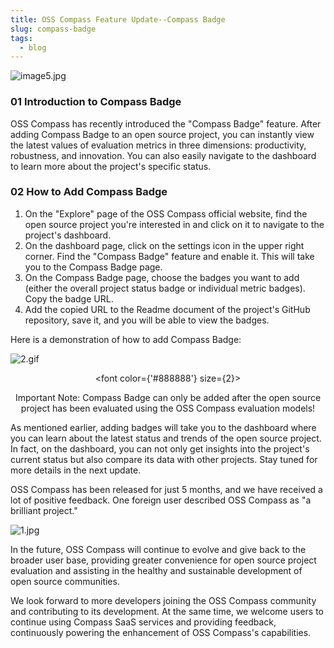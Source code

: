 ```yaml
---
title: OSS Compass Feature Update--Compass Badge
slug: compass-badge
tags:
  - blog
---
```


![image5.jpg](media/report-en.png)

<!--truncate-->

### 01 Introduction to Compass Badge

OSS Compass has recently introduced the "Compass Badge" feature. After adding Compass Badge to an open source project, you can instantly view the latest values of evaluation metrics in three dimensions: productivity, robustness, and innovation. You can also easily navigate to the dashboard to learn more about the project's specific status.

### 02 How to Add Compass Badge

1. On the "Explore" page of the OSS Compass official website, find the open source project you're interested in and click on it to navigate to the project's dashboard.
2. On the dashboard page, click on the settings icon in the upper right corner. Find the "Compass Badge" feature and enable it. This will take you to the Compass Badge page.
3. On the Compass Badge page, choose the badges you want to add (either the overall project status badge or individual metric badges). Copy the badge URL.
4. Add the copied URL to the Readme document of the project's GitHub repository, save it, and you will be able to view the badges.

Here is a demonstration of how to add Compass Badge:

![2.gif](media/2.gif)

<center>

  <font color={'#888888'} size={2}>

Important Note:
Compass Badge can only be added after the open source project has been evaluated using the OSS Compass evaluation models!

  </font>

</center>

As mentioned earlier, adding badges will take you to the dashboard where you can learn about the latest status and trends of the open source project. In fact, on the dashboard, you can not only get insights into the project's current status but also compare its data with other projects. Stay tuned for more details in the next update.

OSS Compass has been released for just 5 months, and we have received a lot of positive feedback. One foreign user described OSS Compass as "a brilliant project."

![1.jpg](media/1.jpg)

In the future, OSS Compass will continue to evolve and give back to the broader user base, providing greater convenience for open source project evaluation and assisting in the healthy and sustainable development of open source communities.

We look forward to more developers joining the OSS Compass community and contributing to its development. At the same time, we welcome users to continue using Compass SaaS services and providing feedback, continuously powering the enhancement of OSS Compass's capabilities.
